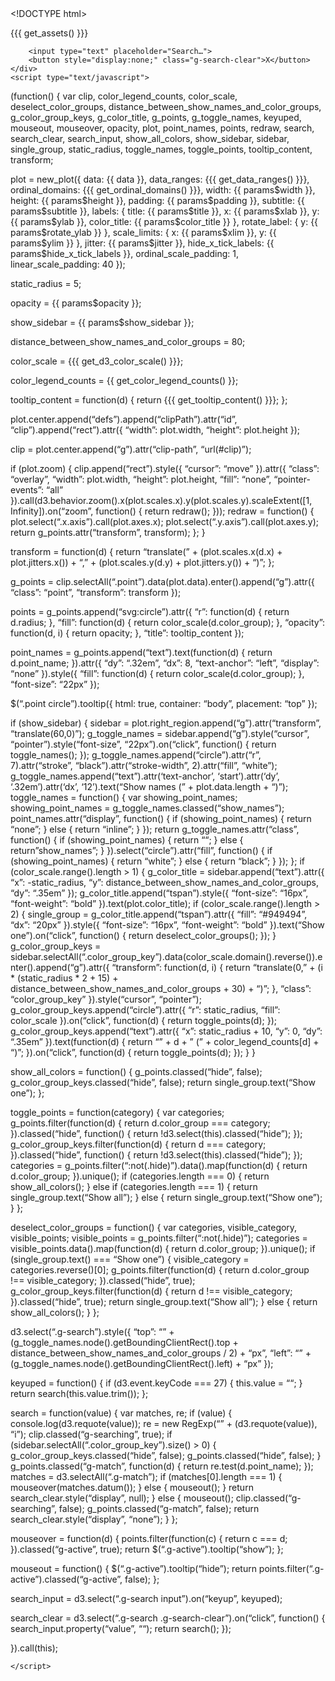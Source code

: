 <!DOCTYPE html>
<html>
  <head>
    <meta http-equiv="Content-Type" content="text/html; charset=utf-8"/>
    <base target="_blank"> <!-- open all links on a new tab -->

    <title>{{{ params$title }}}</title>

    {{{ get_assets() }}}

    <style>
        text{
            font-family: {{{ params$font }}};
        }
    </style>
  </head>

  <body>
    <div class="g-search">
        <input type="text" placeholder="Search…">
        <button style="display:none;" class="g-search-clear">X</button>
    </div>
    <script type="text/javascript">
(function() {
  var clip, color_legend_counts, color_scale, deselect_color_groups, distance_between_show_names_and_color_groups, g_color_group_keys, g_color_title, g_points, g_toggle_names, keyuped, mouseout, mouseover, opacity, plot, point_names, points, redraw, search, search_clear, search_input, show_all_colors, show_sidebar, sidebar, single_group, static_radius, toggle_names, toggle_points, tooltip_content, transform;

  plot = new_plot({
    data: {{ data }},
    data_ranges: {{{ get_data_ranges() }}},
    ordinal_domains: {{{ get_ordinal_domains() }}},
    width: {{ params$width }},
    height: {{ params$height }},
    padding: {{ params$padding }},
    subtitle: {{ params$subtitle }},
    labels: {
      title: {{ params$title }},
      x: {{ params$xlab }},
      y: {{ params$ylab }},
      color_title: {{ params$color_title }}
    },
    rotate_label: {
      y: {{ params$rotate_ylab }}
    },
    scale_limits: {
      x: {{ params$xlim }},
      y: {{ params$ylim }}
    },
    jitter: {{ params$jitter }},
    hide_x_tick_labels: {{ params$hide_x_tick_labels }},
    ordinal_scale_padding: 1,
    linear_scale_padding: 40
  });

  static_radius = 5;

  opacity = {{ params$opacity }};

  show_sidebar = {{ params$show_sidebar }};

  distance_between_show_names_and_color_groups = 80;

  color_scale = {{{ get_d3_color_scale() }}};

  color_legend_counts = {{ get_color_legend_counts() }};

  tooltip_content = function(d) {
    return {{{ get_tooltip_content() }}};
  };

  plot.center.append("defs").append("clipPath").attr("id", "clip").append("rect").attr({
    "width": plot.width,
    "height": plot.height
  });

  clip = plot.center.append("g").attr("clip-path", "url(#clip)");

  if (plot.zoom) {
    clip.append("rect").style({
      "cursor": "move"
    }).attr({
      "class": "overlay",
      "width": plot.width,
      "height": plot.height,
      "fill": "none",
      "pointer-events": "all"
    }).call(d3.behavior.zoom().x(plot.scales.x).y(plot.scales.y).scaleExtent([1, Infinity]).on("zoom", function() {
      return redraw();
    }));
    redraw = function() {
      plot.select(".x.axis").call(plot.axes.x);
      plot.select(".y.axis").call(plot.axes.y);
      return g_points.attr("transform", transform);
    };
  }

  transform = function(d) {
    return "translate(" + (plot.scales.x(d.x) + plot.jitters.x()) + ", " + (plot.scales.y(d.y) + plot.jitters.y()) + ")";
  };

  g_points = clip.selectAll(".point").data(plot.data).enter().append("g").attr({
    "class": "point",
    "transform": transform
  });

  points = g_points.append("svg:circle").attr({
    "r": function(d) {
      return d.radius;
    },
    "fill": function(d) {
      return color_scale(d.color_group);
    },
    "opacity": function(d, i) {
      return opacity;
    },
    "title": tooltip_content
  });

  point_names = g_points.append("text").text(function(d) {
    return d.point_name;
  }).attr({
    "dy": ".32em",
    "dx": 8,
    "text-anchor": "left",
    "display": "none"
  }).style({
    "fill": function(d) {
      return color_scale(d.color_group);
    },
    "font-size": "22px"
  });

  $(".point circle").tooltip({
    html: true,
    container: "body",
    placement: "top"
  });

  if (show_sidebar) {
    sidebar = plot.right_region.append("g").attr("transform", "translate(60,0)");
    g_toggle_names = sidebar.append("g").style("cursor", "pointer").style("font-size", "22px").on("click", function() {
      return toggle_names();
    });
    g_toggle_names.append("circle").attr("r", 7).attr("stroke", "black").attr("stroke-width", 2).attr("fill", "white");
    g_toggle_names.append("text").attr('text-anchor', 'start').attr('dy', '.32em').attr('dx', '12').text("Show names (" + plot.data.length + ")");
    toggle_names = function() {
      var showing_point_names;
      showing_point_names = g_toggle_names.classed("show_names");
      point_names.attr("display", function() {
        if (showing_point_names) {
          return "none";
        } else {
          return "inline";
        }
      });
      return g_toggle_names.attr("class", function() {
        if (showing_point_names) {
          return "";
        } else {
          return "show_names";
        }
      }).select("circle").attr("fill", function() {
        if (showing_point_names) {
          return "white";
        } else {
          return "black";
        }
      });
    };
    if (color_scale.range().length > 1) {
      g_color_title = sidebar.append("text").attr({
        "x": -static_radius,
        "y": distance_between_show_names_and_color_groups,
        "dy": ".35em"
      });
      g_color_title.append("tspan").style({
        "font-size": "16px",
        "font-weight": "bold"
      }).text(plot.color_title);
      if (color_scale.range().length > 2) {
        single_group = g_color_title.append("tspan").attr({
          "fill": "#949494",
          "dx": "20px"
        }).style({
          "font-size": "16px",
          "font-weight": "bold"
        }).text("Show one").on("click", function() {
          return deselect_color_groups();
        });
      }
      g_color_group_keys = sidebar.selectAll(".color_group_key").data(color_scale.domain().reverse()).enter().append("g").attr({
        "transform": function(d, i) {
          return "translate(0, " + (i * (static_radius * 2 + 15) + distance_between_show_names_and_color_groups + 30) + ")";
        },
        "class": "color_group_key"
      }).style("cursor", "pointer");
      g_color_group_keys.append("circle").attr({
        "r": static_radius,
        "fill": color_scale
      }).on("click", function(d) {
        return toggle_points(d);
      });
      g_color_group_keys.append("text").attr({
        "x": static_radius + 10,
        "y": 0,
        "dy": ".35em"
      }).text(function(d) {
        return "" + d + " (" + color_legend_counts[d] + ")";
      }).on("click", function(d) {
        return toggle_points(d);
      });
    }
  }

  show_all_colors = function() {
    g_points.classed("hide", false);
    g_color_group_keys.classed("hide", false);
    return single_group.text("Show one");
  };

  toggle_points = function(category) {
    var categories;
    g_points.filter(function(d) {
      return d.color_group === category;
    }).classed("hide", function() {
      return !d3.select(this).classed("hide");
    });
    g_color_group_keys.filter(function(d) {
      return d === category;
    }).classed("hide", function() {
      return !d3.select(this).classed("hide");
    });
    categories = g_points.filter(":not(.hide)").data().map(function(d) {
      return d.color_group;
    }).unique();
    if (categories.length === 0) {
      return show_all_colors();
    } else if (categories.length === 1) {
      return single_group.text("Show all");
    } else {
      return single_group.text("Show one");
    }
  };

  deselect_color_groups = function() {
    var categories, visible_category, visible_points;
    visible_points = g_points.filter(":not(.hide)");
    categories = visible_points.data().map(function(d) {
      return d.color_group;
    }).unique();
    if (single_group.text() === "Show one") {
      visible_category = categories.reverse()[0];
      g_points.filter(function(d) {
        return d.color_group !== visible_category;
      }).classed("hide", true);
      g_color_group_keys.filter(function(d) {
        return d !== visible_category;
      }).classed("hide", true);
      return single_group.text("Show all");
    } else {
      return show_all_colors();
    }
  };

  d3.select(".g-search").style({
    "top": "" + (g_toggle_names.node().getBoundingClientRect().top + distance_between_show_names_and_color_groups / 2) + "px",
    "left": "" + (g_toggle_names.node().getBoundingClientRect().left) + "px"
  });

  keyuped = function() {
    if (d3.event.keyCode === 27) {
      this.value = "";
    }
    return search(this.value.trim());
  };

  search = function(value) {
    var matches, re;
    if (value) {
      console.log(d3.requote(value));
      re = new RegExp("" + (d3.requote(value)), "i");
      clip.classed("g-searching", true);
      if (sidebar.selectAll(".color_group_key").size() > 0) {
        g_color_group_keys.classed("hide", false);
        g_points.classed("hide", false);
      }
      g_points.classed("g-match", function(d) {
        return re.test(d.point_name);
      });
      matches = d3.selectAll(".g-match");
      if (matches[0].length === 1) {
        mouseover(matches.datum());
      } else {
        mouseout();
      }
      return search_clear.style("display", null);
    } else {
      mouseout();
      clip.classed("g-searching", false);
      g_points.classed("g-match", false);
      return search_clear.style("display", "none");
    }
  };

  mouseover = function(d) {
    points.filter(function(c) {
      return c === d;
    }).classed("g-active", true);
    return $(".g-active").tooltip("show");
  };

  mouseout = function() {
    $(".g-active").tooltip("hide");
    return points.filter(".g-active").classed("g-active", false);
  };

  search_input = d3.select(".g-search input").on("keyup", keyuped);

  search_clear = d3.select(".g-search .g-search-clear").on("click", function() {
    search_input.property("value", "");
    return search();
  });

}).call(this);


    </script>
  </body>
</html>
